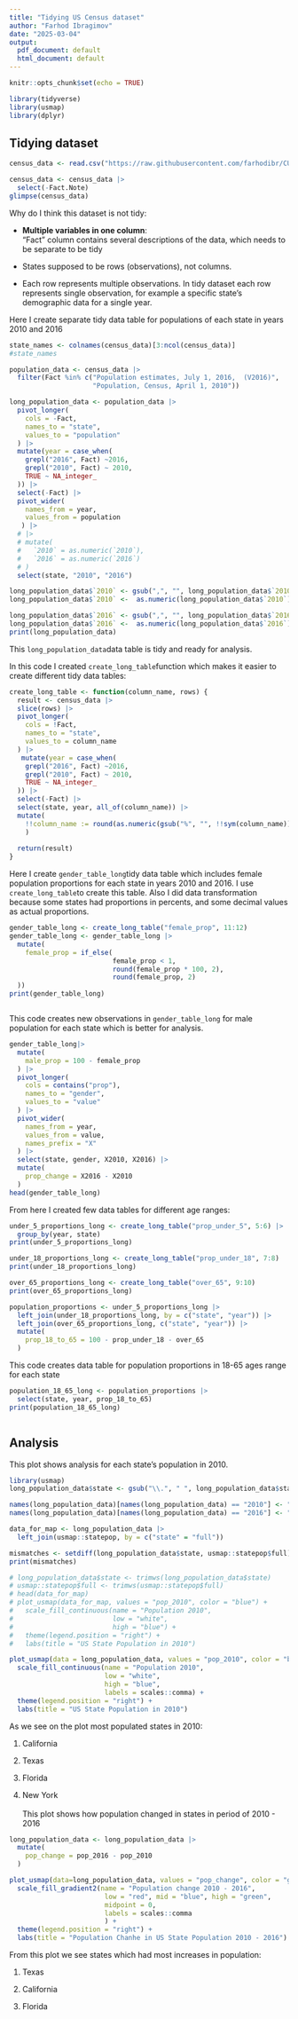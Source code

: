 ---
title: "Tidying US Census dataset"
author: "Farhod Ibragimov"
date: "2025-03-04"
output:
  pdf_document: default
  html_document: default
---

```{r setup, include=FALSE}
knitr::opts_chunk$set(echo = TRUE)
```

```{r}
library(tidyverse)
library(usmap)
library(dplyr)

```

## Tidying dataset

```{r}
census_data <- read.csv("https://raw.githubusercontent.com/farhodibr/CUNY-SPS-MSDS/refs/heads/main/DATA607/PROJECT2/US_Census_Data.csv")

census_data <- census_data |>
  select(-Fact.Note)
glimpse(census_data)
```

Why do I think this dataset is not tidy:

-   **Multiple variables in one column**: \
    "Fact" column contains several descriptions of the data, which needs to be separate to be tidy

-   States supposed to be rows (observations), not columns.

-   Each row represents multiple observations. In tidy dataset each row represents single observation, for example a specific state's demographic data for a single year.

Here I create separate tidy data table for populations of each state in years 2010 and 2016

```{r}

state_names <- colnames(census_data)[3:ncol(census_data)]
#state_names

population_data <- census_data |>
  filter(Fact %in% c("Population estimates, July 1, 2016,  (V2016)", 
                     "Population, Census, April 1, 2010"))

long_population_data <- population_data |>
  pivot_longer(
    cols = -Fact,
    names_to = "state",
    values_to = "population"
  ) |>
  mutate(year = case_when(
    grepl("2016", Fact) ~2016,
    grepl("2010", Fact) ~ 2010,
    TRUE ~ NA_integer_
  )) |>
  select(-Fact) |>
  pivot_wider(
    names_from = year,
    values_from = population
   ) |>
  # |>
  # mutate(
  #   `2010` = as.numeric(`2010`),
  #   `2016` = as.numeric(`2016`)
  # )
  select(state, "2010", "2016")

long_population_data$`2010` <- gsub(",", "", long_population_data$`2010`)
long_population_data$`2010` <-  as.numeric(long_population_data$`2010`)

long_population_data$`2016` <- gsub(",", "", long_population_data$`2016`)
long_population_data$`2016` <-  as.numeric(long_population_data$`2016`)
print(long_population_data)
```

This `long_population_data`data table is tidy and ready for analysis.

In this code I created `create_long_table`function which makes it easier to create different tidy data tables:

```{r}
create_long_table <- function(column_name, rows) {
  result <- census_data |>
  slice(rows) |>
  pivot_longer(
    cols = !Fact,
    names_to = "state",
    values_to = column_name
  ) |>
   mutate(year = case_when(
    grepl("2016", Fact) ~2016,
    grepl("2010", Fact) ~ 2010,
    TRUE ~ NA_integer_
  )) |>
  select(-Fact) |>
  select(state, year, all_of(column_name)) |>
  mutate(
    !!column_name := round(as.numeric(gsub("%", "", !!sym(column_name))), 2)
    )
  
  return(result)
}


```

Here I create `gender_table_long`tidy data table which includes female population proportions for each state in years 2010 and 2016. I use `create_long_table`to create this table. Also I did data transformation because some states had proportions in percents, and some decimal values as actual proportions.

```{r}
gender_table_long <- create_long_table("female_prop", 11:12) 
gender_table_long <- gender_table_long |>
  mutate(
    female_prop = if_else(
                          female_prop < 1,
                          round(female_prop * 100, 2),
                          round(female_prop, 2)
  ))
print(gender_table_long)



```

This code creates new observations in `gender_table_long` for male population for each state which is better for analysis.

```{r}
gender_table_long|>
  mutate(
    male_prop = 100 - female_prop
  ) |>
  pivot_longer(
    cols = contains("prop"),
    names_to = "gender",
    values_to = "value"
  ) |>
  pivot_wider(
    names_from = year,
    values_from = value,
    names_prefix = "X"
  ) |>
  select(state, gender, X2010, X2016) |>
  mutate(
    prop_change = X2016 - X2010
  )
head(gender_table_long)
```

From here I created few data tables for different age ranges:

```{r}
under_5_proportions_long <- create_long_table("prop_under_5", 5:6) |>
  group_by(year, state)
print(under_5_proportions_long)
```

```{r}
under_18_proportions_long <- create_long_table("prop_under_18", 7:8)
print(under_18_proportions_long)
```

```{r}
over_65_proportions_long <- create_long_table("over_65", 9:10)
print(over_65_proportions_long)
```

```{r}
population_proportions <- under_5_proportions_long |>
  left_join(under_18_proportions_long, by = c("state", "year")) |>
  left_join(over_65_proportions_long, c("state", "year")) |>
  mutate(
    prop_18_to_65 = 100 - prop_under_18 - over_65
  )
```

This code creates data table for population proportions in 18-65 ages range for each state

```{r}
population_18_65_long <- population_proportions |>
  select(state, year, prop_18_to_65)
print(population_18_65_long)
```

```{r}



```

## Analysis

This plot shows analysis for each state's population in 2010.

```{r}
library(usmap)
long_population_data$state <- gsub("\\.", " ", long_population_data$state) 

names(long_population_data)[names(long_population_data) == "2010"] <- "pop_2010"
names(long_population_data)[names(long_population_data) == "2016"] <- "pop_2016"

data_for_map <- long_population_data |>
  left_join(usmap::statepop, by = c("state" = "full"))

mismatches <- setdiff(long_population_data$state, usmap::statepop$full)
print(mismatches)

# long_population_data$state <- trimws(long_population_data$state)
# usmap::statepop$full <- trimws(usmap::statepop$full)
# head(data_for_map)
# plot_usmap(data_for_map, values = "pop_2010", color = "blue") +
#   scale_fill_continuous(name = "Population 2010", 
#                         low = "white",
#                         high = "blue") +
#   theme(legend.position = "right") +
#   labs(title = "US State Population in 2010")

plot_usmap(data = long_population_data, values = "pop_2010", color = "blue") +
  scale_fill_continuous(name = "Population 2010", 
                        low = "white", 
                        high = "blue",
                        labels = scales::comma) +
  theme(legend.position = "right") +
  labs(title = "US State Population in 2010")
```

As we see on the plot most populated states in 2010:

1.  California

2.  Texas

3.  Florida

4.  New York\
    \
    This plot shows how population changed in states in period of 2010 - 2016\

```{r}

long_population_data <- long_population_data |>
  mutate(
    pop_change = pop_2016 - pop_2010
  )

plot_usmap(data=long_population_data, values = "pop_change", color = "gray") +
  scale_fill_gradient2(name = "Population change 2010 - 2016",
                        low = "red", mid = "blue", high = "green",
                        midpoint = 0,
                        labels = scales::comma
                        ) +
  theme(legend.position = "right") +
  labs(title = "Population Chanhe in US State Population 2010 - 2016") 
```

From this plot we see states which had most increases in population:

1.  Texas

2.  California

3.  Florida
